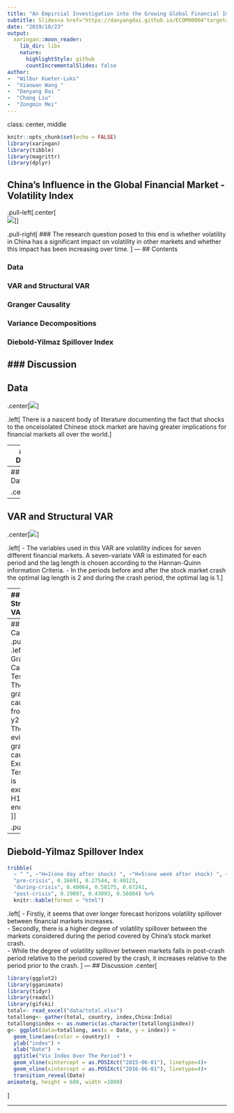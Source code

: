 ```yaml
---
title: "An Empircial Investigation into the Growing Global Financial Implications of China "
subtitle: Slides<a href="https://danyangdai.github.io/ECOM90004"target="_blank">"https://danyangdai.github.io/ECOM90004"</a>
date: "2019/10/23"
output:
  xaringan::moon_reader:
    lib_dir: libs
    nature:
      highlightStyle: github
      countIncrementalSlides: false
author: 
-  "Wilbur Kueter-Luks" 
-  "Xiaowan Wang "
-  "Danyang Dai "
-  "Chang Liu" 
-  "Zongmin Mei"
---
```

class: center, middle 
```r
knitr::opts_chunk$set(echo = FALSE)
library(xaringan)
library(tibble)
library(magrittr)
library(dplyr) 
```

## China's Influence in the Global Financial Market - Volatility Index 

.pull-left[.center[  
![](https://media.giphy.com/media/Ae6zESb3i5g9W/giphy.gif)]]

.pull-right[
### The research question posed to this end is whether volatility in China has a significant impact on volatility in other markets and whether this impact has been increasing over time. 
]
---
## Contents

### Data
### VAR and Structural VAR
### Granger Causality
### Variance Decompositions 
### Diebold-Yilmaz Spillover Index 
### Discussion
---
## Data 
.center[![](pic.png)]

.left[
There is a nascent body of literature documenting the fact that shocks to the onceisolated Chinese stock market are having greater implications for financial markets all over the world.]

---
## Data

```r
library(tidyverse)
library(formattable)
tribble(
  ~ "Stock Market", ~"Volatility Index",
  "China", "ETF VIX",
  "Hong Kong", "HSIVIX",
    "The US", "S&P500 VIX",
  "Japan","Nikkei VIX",
  "Australia","S&P/ASX 200 VIX",
  "France","CAC 40 VIX",
  "India", "India VIX") %>%
  knitr::kable(format = "html") 

```

---
## Data 

.center[
```r
library(ggplot2)
library(gganimate)
library(tidyr)
library(readxl)
library(gifski)
total<- read_excel("data/total.xlsx")
totallong<- gather(total, country, index,China:India)
totallong$index <- as.numeric(as.character(totallong$index))
g<- ggplot(data=totallong, aes(x = Date, y = index)) + 
  geom_line(aes(color = country))  +
  ylab("index") +
  xlab("Date")  +
  ggtitle("Vix Index Over The Period") +
  geom_vline(xintercept = as.POSIXct("2015-06-01"), linetype=4)+
  geom_vline(xintercept = as.POSIXct("2016-06-01"), linetype=4)+ 
  transition_reveal(Date) 
animate(g, height = 600, width =1000)
```
] 
.left[
- First Period: 1 June 2013 to 29 May 2015
- Second Period: 1 June 2015 to 30 June 2016
- Thrid Period: 1 July 2016 tp 29 June 2018]
---
## VAR and Structural VAR

.center[![](var.png)]


.left[
- The variables used in this VAR are volatility indices for seven different financial markets. A seven-variate VAR is estimated for each period and the lag length is chosen according to the Hannan-Quinn information Criteria.
- In the periods before and after the stock market crash the optimal lag length is 2 and during the crash period, the optimal lag is 1.
]

---
## VAR and Structural VAR

```r
tribble(
  ~ "Stock Market", ~"Running Hour of the Stock Market in (UTC)",
  "China", "1:30-7:00",
  "Hong Kong", "1:30-8:00",
  "Japan","0:00-6:00",
  "Australia","0:00-6:00",
  "India","3:45-10:00",
  "France", "8:00-16:30",
  "The US", "14:30-21:00"
) %>%
  knitr::kable(format = "html")
```
  
.left[
#### The Cholesky ordering is based on the open time for the relevant stock markets. Since the influence of the Chinese financial market is being investigated, the Chinese volatility index will be put first.
]
---
## Granger Causality
.pull-left[ 
.left[
- Granger Causality Test:  
H0: There is no granger causality from y1 to y2  
H1: There is evidence of granger causality   
- Exogeneity Test:  
H0: y1 is exogenous   
H1: yi is endogenous   ]]

.pull-right[ 
```r
 tribble(
  ~ "Stock Market", ~"Pre",~"During",~"Post",
  "Hong Kong", 0.0006,0.0086,0.029,
  "Japan",0.0604,0.3039,0.0063,
  "Australia",0.0404,0.0271,0.1996,
  "India",0.1974,0.0218,0.0001,
  "France", 0.1220,0.4176, 0.2620,
  "The US", 0.4692,0.9802,0.2276
) %>%
  knitr::kable(format = "html")
```
]

---
## Diebold-Yilmaz Spillover Index 
```r
tribble(
  ~ " ", ~"H=1(one day after shock) ", ~"H=5(one week after shock) ", ~"H=25(one month after shock) ",
  "pre-crisis", 0.16691, 0.27544, 0.40123,   
  "during-crisis", 0.40064, 0.58175, 0.67241,
  "post-crisis", 0.19097, 0.43093, 0.56084) %>%
  knitr::kable(format = "html")
```

.left[
- Firstly, it seems that over longer forecast horizons volatility spillover between financial markets increases.   
- Secondly, there is a higher degree of volatility spillover between the markets considered during the period covered by China’s stock market crash.   
- While the degree of volatility spillover between markets falls in post-crash period relative to the period covered by the crash, it increases relative to the period prior to the crash. ]
---
## Discussion
.center[
```r
library(ggplot2)
library(gganimate)
library(tidyr)
library(readxl)
library(gifski)
total<- read_excel("data/total.xlsx")
totallong<- gather(total, country, index,China:India)
totallong$index <- as.numeric(as.character(totallong$index))
g<- ggplot(data=totallong, aes(x = Date, y = index)) + 
  geom_line(aes(color = country))  +
  ylab("index") +
  xlab("Date")  +
  ggtitle("Vix Index Over The Period") +
  geom_vline(xintercept = as.POSIXct("2015-06-01"), linetype=4)+
  geom_vline(xintercept = as.POSIXct("2016-06-01"), linetype=4)+ 
  transition_reveal(Date) 
animate(g, height = 600, width =1000)
```
]

---